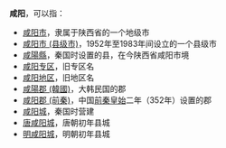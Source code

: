 '''咸阳'''，可以指：
*[[咸阳市|咸阳市]]，隶属于陕西省的一个地级市
*[[咸阳市_(县级市)|咸阳市 (县级市)]]，1952年至1983年间设立的一个县级市
*[[咸陽縣|咸陽縣]]，秦国时设置的县，在今陕西省咸阳市境
*[[咸阳专区|咸阳专区]]，旧专区名
*[[咸阳地区|咸阳地区]]，旧地区名
*[[咸陽郡_(韓國)|咸陽郡 (韓國)]]，大韩民国的郡
*[[咸阳郡_(前秦)|咸阳郡 (前秦)]]，中国[[前秦|前秦]][[皇始_(前秦)|皇始]]二年（352年）设置的郡
*[[咸阳城|咸阳城]]，秦国时营建
*[[唐咸阳城|唐咸阳城]]，唐朝初年县城
*[[明咸阳城|明咸阳城]]，明朝初年县城

{{Disambig|X|Cat=二字地名消歧义}}